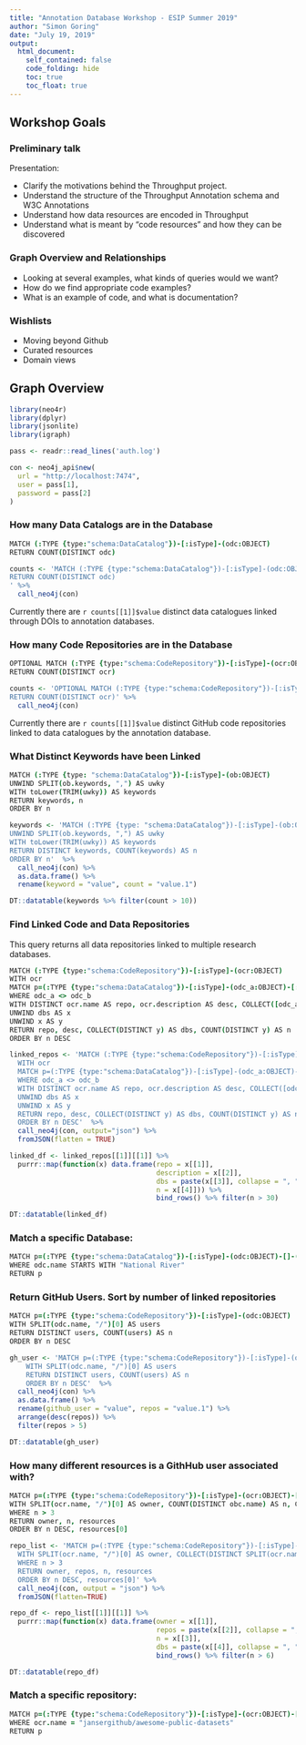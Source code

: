 ```yaml
---
title: "Annotation Database Workshop - ESIP Summer 2019"
author: "Simon Goring"
date: "July 19, 2019"
output:
  html_document:
    self_contained: false
    code_folding: hide
    toc: true
    toc_float: true
---
```


## Workshop Goals

### Preliminary talk

Presentation:

  * Clarify the motivations behind the Throughput project.
  * Understand the structure of the Throughput Annotation schema and W3C Annotations
  * Understand how data resources are encoded in Throughput
  * Understand what is meant by "code resources" and how they can be discovered

### Graph Overview and Relationships

  * Looking at several examples, what kinds of queries would we want?
  * How do we find appropriate code examples?
  * What is an example of code, and what is documentation?

### Wishlists

  * Moving beyond Github
  * Curated resources
  * Domain views

## Graph Overview

```r
library(neo4r)
library(dplyr)
library(jsonlite)
library(igraph)

pass <- readr::read_lines('auth.log')

con <- neo4j_api$new(
  url = "http://localhost:7474",
  user = pass[1],
  password = pass[2]
)
```

### How many Data Catalogs are in the Database

```coffeescript
MATCH (:TYPE {type:"schema:DataCatalog"})-[:isType]-(odc:OBJECT)
RETURN COUNT(DISTINCT odc)
```

```r
counts <- 'MATCH (:TYPE {type:"schema:DataCatalog"})-[:isType]-(odc:OBJECT)
RETURN COUNT(DISTINCT odc)
' %>%
  call_neo4j(con)
```

Currently there are `r counts[[1]]$value` distinct data catalogues linked through DOIs to annotation databases.

### How many Code Repositories are in the Database

```coffeescript
OPTIONAL MATCH (:TYPE {type:"schema:CodeRepository"})-[:isType]-(ocr:OBJECT)-[:Target]-()
RETURN COUNT(DISTINCT ocr)
```

```r
counts <- 'OPTIONAL MATCH (:TYPE {type:"schema:CodeRepository"})-[:isType]-(ocr:OBJECT)-[:Target]-()
RETURN COUNT(DISTINCT ocr)' %>%
  call_neo4j(con)
```

Currently there are `r counts[[1]]$value` distinct GitHub code repositories linked to data catalogues by the annotation database.

### What Distinct Keywords have been Linked

```coffeescript
MATCH (:TYPE {type: "schema:DataCatalog"})-[:isType]-(ob:OBJECT)
UNWIND SPLIT(ob.keywords, ",") AS uwky
WITH toLower(TRIM(uwky)) AS keywords
RETURN keywords, n
ORDER BY n
```

```r
keywords <- 'MATCH (:TYPE {type: "schema:DataCatalog"})-[:isType]-(ob:OBJECT)
UNWIND SPLIT(ob.keywords, ",") AS uwky
WITH toLower(TRIM(uwky)) AS keywords
RETURN DISTINCT keywords, COUNT(keywords) AS n
ORDER BY n'  %>%
  call_neo4j(con) %>%
  as.data.frame() %>%
  rename(keyword = "value", count = "value.1")

DT::datatable(keywords %>% filter(count > 10))
```

### Find Linked Code and Data Repositories

This query returns all data repositories linked to multiple research databases.

```coffeescript
MATCH (:TYPE {type:"schema:CodeRepository"})-[:isType]-(ocr:OBJECT)
WITH ocr
MATCH p=(:TYPE {type:"schema:DataCatalog"})-[:isType]-(odc_a:OBJECT)-[:Target]-(:ANNOTATION)-[:Target]-(ocr)-[:Target]-(:ANNOTATION)-[:Target]-(odc_b:OBJECT)-[:isType]-(:TYPE {type:"schema:DataCatalog"})
WHERE odc_a <> odc_b
WITH DISTINCT ocr.name AS repo, ocr.description AS desc, COLLECT([odc_a.name, odc_b.name]) AS dbs
UNWIND dbs AS x
UNWIND x AS y
RETURN repo, desc, COLLECT(DISTINCT y) AS dbs, COUNT(DISTINCT y) AS n
ORDER BY n DESC
```

```r
linked_repos <- 'MATCH (:TYPE {type:"schema:CodeRepository"})-[:isType]-(ocr:OBJECT)
  WITH ocr
  MATCH p=(:TYPE {type:"schema:DataCatalog"})-[:isType]-(odc_a:OBJECT)-[:Target]-(:ANNOTATION)-[:Target]-(ocr)-[:Target]-(:ANNOTATION)-[:Target]-(odc_b:OBJECT)-[:isType]-(:TYPE {type:"schema:DataCatalog"})
  WHERE odc_a <> odc_b
  WITH DISTINCT ocr.name AS repo, ocr.description AS desc, COLLECT([odc_a.name, odc_b.name]) AS dbs
  UNWIND dbs AS x
  UNWIND x AS y
  RETURN repo, desc, COLLECT(DISTINCT y) AS dbs, COUNT(DISTINCT y) AS n
  ORDER BY n DESC'  %>%
  call_neo4j(con, output="json") %>%
  fromJSON(flatten = TRUE)

linked_df <- linked_repos[[1]][[1]] %>%
  purrr::map(function(x) data.frame(repo = x[[1]],
                                    description = x[[2]],
                                    dbs = paste(x[[3]], collapse = ", "),
                                    n = x[[4]])) %>%
                                    bind_rows() %>% filter(n > 30)

DT::datatable(linked_df)

```

### Match a specific Database:

```coffeescript
MATCH p=(:TYPE {type:"schema:DataCatalog"})-[:isType]-(odc:OBJECT)-[]-(:ANNOTATION)-[]-()-[:isType]-(d:TYPE)
WHERE odc.name STARTS WITH "National River"
RETURN p
```
### Return GitHub Users. Sort by number of linked repositories

```coffeescript
MATCH p=(:TYPE {type:"schema:CodeRepository"})-[:isType]-(odc:OBJECT)
WITH SPLIT(odc.name, "/")[0] AS users
RETURN DISTINCT users, COUNT(users) AS n
ORDER BY n DESC
```

```r
gh_user <- 'MATCH p=(:TYPE {type:"schema:CodeRepository"})-[:isType]-(odc:OBJECT)
    WITH SPLIT(odc.name, "/")[0] AS users
    RETURN DISTINCT users, COUNT(users) AS n
    ORDER BY n DESC'  %>%
  call_neo4j(con) %>%
  as.data.frame() %>%
  rename(github_user = "value", repos = "value.1") %>%
  arrange(desc(repos)) %>%
  filter(repos > 5)

DT::datatable(gh_user)

```

### How many different resources is a GithHub user associated with?

```coffeescript
MATCH p=(:TYPE {type:"schema:CodeRepository"})-[:isType]-(ocr:OBJECT)-[]-(:ANNOTATION)-[]-(obc:OBJECT)-[:isType]-(:TYPE {type:"schema:DataCatalog"})
WITH SPLIT(ocr.name, "/")[0] AS owner, COUNT(DISTINCT obc.name) AS n, COLLECT(DISTINCT obc.name) AS resources
WHERE n > 3
RETURN owner, n, resources
ORDER BY n DESC, resources[0]
```

```r
repo_list <- 'MATCH p=(:TYPE {type:"schema:CodeRepository"})-[:isType]-(ocr:OBJECT)-[]-(:ANNOTATION)-[]-(obc:OBJECT)-[:isType]-(:TYPE {type:"schema:DataCatalog"})
  WITH SPLIT(ocr.name, "/")[0] AS owner, COLLECT(DISTINCT SPLIT(ocr.name, "/")[1]) AS repos,  COUNT(DISTINCT obc.name) AS n, COLLECT(DISTINCT obc.name) AS resources
  WHERE n > 3
  RETURN owner, repos, n, resources
  ORDER BY n DESC, resources[0]' %>%
  call_neo4j(con, output = "json") %>%
  fromJSON(flatten=TRUE)

repo_df <- repo_list[[1]][[1]] %>%
  purrr::map(function(x) data.frame(owner = x[[1]],
                                    repos = paste(x[[2]], collapse = ", "),
                                    n = x[[3]],
                                    dbs = paste(x[[4]], collapse = ", "))) %>%
                                    bind_rows() %>% filter(n > 6)

DT::datatable(repo_df)

```


### Match a specific repository:

```coffeescript
MATCH p=(:TYPE {type:"schema:CodeRepository"})-[:isType]-(ocr:OBJECT)-[]-(:ANNOTATION)-[]-()-[:isType]-(d:TYPE)
WHERE ocr.name = "jansergithub/awesome-public-datasets"
RETURN p
```
